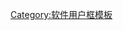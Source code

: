 {{Userbox
  |border-c = #000000
  |border-s = 1
  |id-c     = #000000
  |id-s     = 12
  |id-fc    = #ffffff
  |info-c   = #ffffff
  |info-s   = 8
  |info-fc  = #000000
  |id       = [[File:Anthon-logo.png|40px]]
  |info     = 该用户使用[[Anthonos|AnthonOS]]对中文维基百科作出贡献。
  |nocat    = {{{nocat|}}}
}}
<noinclude>[[Category:软件用户框模板]]</noinclude>